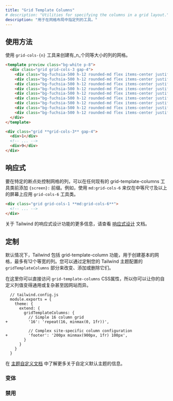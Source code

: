 ```yaml
---
title: "Grid Template Columns"
# description: "Utilities for specifying the columns in a grid layout."
description: "用于在网格布局中指定列的工具。"
---
```




<!-- ## Usage -->
## 使用方法

<!-- Use the `grid-cols-{n}` utilities to create grids with _n_ equally sized columns. -->
使用 `grid-cols-{n}` 工具来创建有_n_个同等大小的列的网格。

```html fuchsia
<template preview class="bg-white p-8">
  <div class="grid grid-cols-3 gap-4">
    <div class="bg-fuchsia-500 h-12 rounded-md flex items-center justify-center text-white text-2xl font-extrabold">1</div>
    <div class="bg-fuchsia-500 h-12 rounded-md flex items-center justify-center text-white text-2xl font-extrabold">2</div>
    <div class="bg-fuchsia-500 h-12 rounded-md flex items-center justify-center text-white text-2xl font-extrabold">3</div>
    <div class="bg-fuchsia-500 h-12 rounded-md flex items-center justify-center text-white text-2xl font-extrabold">4</div>
    <div class="bg-fuchsia-500 h-12 rounded-md flex items-center justify-center text-white text-2xl font-extrabold">5</div>
    <div class="bg-fuchsia-500 h-12 rounded-md flex items-center justify-center text-white text-2xl font-extrabold">6</div>
    <div class="bg-fuchsia-500 h-12 rounded-md flex items-center justify-center text-white text-2xl font-extrabold">7</div>
    <div class="bg-fuchsia-500 h-12 rounded-md flex items-center justify-center text-white text-2xl font-extrabold">8</div>
    <div class="bg-fuchsia-500 h-12 rounded-md flex items-center justify-center text-white text-2xl font-extrabold">9</div>
  </div>
</template>

<div class="grid **grid-cols-3** gap-4">
  <div>1</div>
  <!-- ... -->
  <div>9</div>
</div>
```

<!-- ## Responsive -->
## 响应式

<!-- To control the columns of a grid at a specific breakpoint, add a `{screen}:` prefix to any existing grid-template-columns utility. For example, use `md:grid-cols-6` to apply the `grid-cols-6` utility at only medium screen sizes and above. -->
要在特定的断点处控制网格的列，可以在任何现有的 grid-template-columns 工具类前添加 `{screen}:` 前缀。例如，使用 `md:grid-cols-6` 来仅在中等尺寸及以上的屏幕上应用 `grid-cols-6` 工具类。

```html
<div class="grid grid-cols-1 **md:grid-cols-6**">
  <!-- ... -->
</div>
```

<!-- For more information about Tailwind's responsive design features, check out the [Responsive Design](/docs/responsive-design) documentation. -->
关于 Tailwind 的响应式设计功能的更多信息，请查看 [响应式设计](/docs/responsive-design) 文档。

<!-- ## Customizing -->
## 定制

<!-- By default Tailwind includes grid-template-column utilities for creating basic grids with up to 12 equal width columns. You change, add, or remove these by customizing the `gridTemplateColumns` section of your Tailwind theme config. -->
默认情况下，Tailwind 包括 grid-template-column 功能，用于创建基本的网格，最多有12个等宽的列。您可以通过定制您的 Tailwind 主题配置的 `gridTemplateColumns` 部分来改变、添加或删除它们。

<!-- You have direct access to the `grid-template-columns` CSS property here so you can make your custom column values as generic or as complicated and site-specific as you like. -->
在这里你可以直接访问 `grid-template-columns` CSS属性，所以你可以让你的自定义列值变得通用或复杂甚至因网站而异。

```diff-js
  // tailwind.config.js
  module.exports = {
    theme: {
      extend: {
        gridTemplateColumns: {
          // Simple 16 column grid
+         '16': 'repeat(16, minmax(0, 1fr))',

          // Complex site-specific column configuration
+         'footer': '200px minmax(900px, 1fr) 100px',
        }
      }
    }
  }
```

<!-- Learn more about customizing the default theme in the [theme customization documentation](/docs/theme#customizing-the-default-theme). -->
在 [主题自定义文档](/docs/theme#customizing-the-default-theme) 中了解更多关于自定义默认主题的信息。

### 变体

<Variants plugin="gridTemplateColumns" name="grid-template-columns" />

### 禁用

<Disabling plugin="gridTemplateColumns" name="grid-template-columns" />
